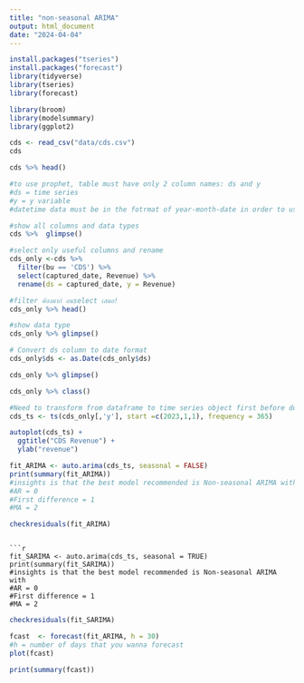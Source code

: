 ---
title: "non-seasonal ARIMA"
output: html_document
date: "2024-04-04"
---

```{r import packages message=FALSE, warning=FALSE}
install.packages("tseries")
install.packages("forecast")
library(tidyverse)
library(tseries)
library(forecast)
```


```{r import packages message=FALSE, warning=FALSE}
library(broom)
library(modelsummary)
library(ggplot2)
```

```{r load dataset}
cds <- read_csv("data/cds.csv")
cds
```
```{r show first few data}
cds %>% head()
```

```{r clean data to put for prophet}
#to use prophet, table must have only 2 column names: ds and y
#ds = time series
#y = y variable
#datetime data must be in the fotrmat of year-month-date in order to use Prophet
```

```{r choose only some columns}
#show all columns and data types
cds %>%  glimpse()

#select only useful columns and rename
cds_only <-cds %>% 
  filter(bu == 'CDS') %>% 
  select(captured_date, Revenue) %>% 
  rename(ds = captured_date, y = Revenue)

#filter ต้องมาก่ อนselect เสมอ!
cds_only %>% head()

#show data type
cds_only %>% glimpse()
```
```{r convert to date time format}
# Convert ds column to date format
cds_only$ds <- as.Date(cds_only$ds)

cds_only %>% glimpse()
```
```{r check data type}
cds_only %>% class()
```
```{r Need to transform from dataframe to time series object first before doing ARIMA model}
#Need to transform from dataframe to time series object first before doing ARIMA model
cds_ts <- ts(cds_only[,'y'], start =c(2023,1,1), frequency = 365)
```

```{r}
autoplot(cds_ts) +
  ggtitle("CDS Revenue") +
  ylab("revenue")
```


```{r buil ARIMA model}
fit_ARIMA <- auto.arima(cds_ts, seasonal = FALSE)
print(summary(fit_ARIMA))
#insights is that the best model recommended is Non-seasonal ARIMA with
#AR = 0
#First difference = 1
#MA = 2
```
```{r check the residuals}
checkresiduals(fit_ARIMA)
```
```

```{r build SARIMA model}
fit_SARIMA <- auto.arima(cds_ts, seasonal = TRUE)
print(summary(fit_SARIMA))
#insights is that the best model recommended is Non-seasonal ARIMA with
#AR = 0
#First difference = 1
#MA = 2
```

```{r check the residuals}
checkresiduals(fit_SARIMA)
```

```{r The model is oK, so start Forecasting}
fcast  <- forecast(fit_ARIMA, h = 30)
#h = number of days that you wanna forecast
plot(fcast)
```

```{r}
print(summary(fcast))
```


